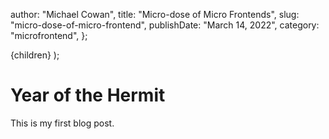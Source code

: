 
  author: "Michael Cowan",
  title: "Micro-dose of Micro Frontends",
  slug: "micro-dose-of-micro-frontend",
  publishDate: "March 14, 2022",
  category: "microfrontend",
};

  <PostLayout meta={meta}>{children}</PostLayout>
);

# Year of the Hermit

This is my first blog post.
